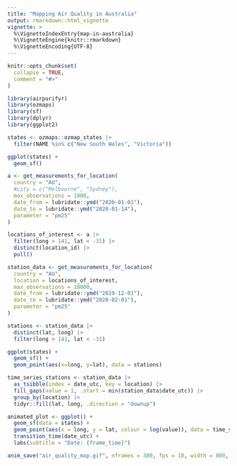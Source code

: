 ```yaml
---
title: "Mapping Air Quality in Australia"
output: rmarkdown::html_vignette
vignette: >
  %\VignetteIndexEntry{map-in-australia}
  %\VignetteEngine{knitr::rmarkdown}
  %\VignetteEncoding{UTF-8}
---
```


```r
knitr::opts_chunk$set(
  collapse = TRUE,
  comment = "#>"
)
```

```r
library(airpurifyr)
library(ozmaps)
library(sf)
library(dplyr)
library(ggplot2)

states <- ozmaps::ozmap_states |>
  filter(NAME %in% c("New South Wales", "Victoria"))

ggplot(states) +
  geom_sf()
```

```r
a <- get_measurements_for_location(
  country = "AU", 
  #city = c("Melbourne", "Sydney"),
  max_observations = 1000, 
  date_from = lubridate::ymd("2020-01-01"),
  date_to = lubridate::ymd("2020-01-14"),
  parameter = "pm25"
)

locations_of_interest <- a |>
  filter(long > 141, lat < -31) |>
  distinct(location_id) |>
  pull()

station_data <- get_measurements_for_location(
  country = "AU",
  location = locations_of_interest,
  max_observations = 10000,
  date_from = lubridate::ymd("2019-12-01"),
  date_to = lubridate::ymd("2020-02-01"),
  parameter = "pm25"
)
```

```r
stations <- station_data |>
  distinct(lat, long) |>
  filter(long > 141, lat < -31)

ggplot(states) +
  geom_sf() +
  geom_point(aes(x=long, y=lat), data = stations)
```

```r
time_series_stations <- station_data |>
  as_tsibble(index = date_utc, key = location) |>
  fill_gaps(value = 1, .start = min(station_data$date_utc)) |>
  group_by(location) |>
  tidyr::fill(lat, long, .direction = "downup")

animated_plot <- ggplot() +
  geom_sf(data = states) +
  geom_point(aes(x = long, y = lat, colour = log(value)), data = time_series_stations) +
  transition_time(date_utc) +
  labs(subtitle = "Date: {frame_time}")

anim_save("air_quality_map.gif", nframes = 300, fps = 10, width = 800, height = 600, animation = animated_plot, renderer = gifski_renderer())


```

